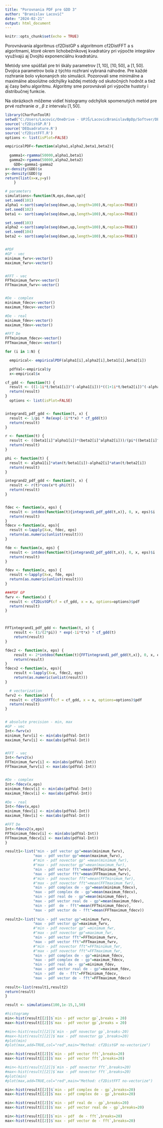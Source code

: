 ---
title: "Porovnania PDF pre GDD 3"
author: "Branislav Lacovič"
date: "2024-02-21"
output: html_document
---

```{r setup, include=FALSE}
knitr::opts_chunk$set(echo = TRUE)
```
Porovnávania algoritmus cf2DistGP s algoritmom cf2DistFFT a s algoritmami, ktoré okrem lichobežníkovej kvadratúry pri výpočte integrálov využívajú aj Dvojitú exponenciálnu kvadratúru.

Metódy sme spúšťali pre tri škály parametrov $[1, 10]$, $[10, 50]$, a $[1, 50]$. Dvojica parametrov bola z týchto rozhraní vybraná náhodne. Pre každé rozhranie bolo vykonaných sto simulácii. Pozorovali sme minimálne a maximálne absolútne odchýlky každej metódy od skutočných hodnôt a tiež aj časy behu algoritmu. Algoritmy sme porovnávali pri výpočte hustoty i distribučnej funkcie.

Na obrázkoch môžeme vidieť histogramy odchýlok spomenutých metód pre prvé rozhranie $\alpha$ , $\beta$ z intervalu $[1, 50]$.

```{r}
library(CharFunToolR)
setwd("C:/Users/Lacovic/OneDrive - UPJŠ/LacovicBranislavBpDp/Softver/DE_kvadratura/skuska GDD")
source('cf2DistGP.R')
source('DEQuadrature.R')
source('cf2DistFFT.R')
options <- list(isPlot=FALSE)
```

```{r}
empiricalPDF<-function(alpha1,alpha2,beta1,beta2){
  
  gamma1<-rgamma(50000,alpha1,beta1)
  gamma2<-rgamma(50000,alpha2,beta2)
    GDD<-gamma1-gamma2
x<-density(GDD)$x
y<-density(GDD)$y
return(list(x=x,y=y))
    }
```

```{r}
# parameters
simulations<-function(N,eps,down,up){
set.seed(101)
alpha1 <-sort(sample(seq(down,up,length=100),N,replace=TRUE)) 
set.seed(102)
beta1 <- sort(sample(seq(down,up,length=100),N,replace=TRUE))

set.seed(103)
alpha2 <-sort(sample(seq(down,up,length=100),N,replace=TRUE)) 
set.seed(104)
beta2 <- sort(sample(seq(down,up,length=100),N,replace=TRUE))


#PDF
#GP - vec
minimum_fwrv<-vector()
maximum_fwrv<-vector()


#FFT - vec
FFTminimum_fwrv<-vector()
FFTmaximum_fwrv<-vector()


#De - complex
minimum_fdecv<-vector()
maximum_fdecv<-vector()

#De - real
minimum_fdev<-vector()
maximum_fdev<-vector()

#FFT De
FFTminimum_fdecv<-vector()
FFTmaximum_fdecv<-vector()

for (i in 1:N) {

  empirical<- empiricalPDF(alpha1[i],alpha2[i],beta1[i],beta2[i])

  pdfVal<-empirical$y
  x<-empirical$x

cf_gdd <- function(t) {
  result <- ((1-1i*t/beta1[i])^(-alpha1[i]))*((1+1i*t/beta2[i])^(-alpha2[i]))
  return(result)
}
  options <- list(isPlot=FALSE)


integrand1_pdf_gdd <- function(t, x) {
  result <- 1/pi * Re(exp(-1i*t*x) * cf_gdd(t))
  return(result)
}

r <- function(t) {
  result <- ((beta1[i]^alpha1[i])*(beta2[i]^alpha2[i]))/(pi*((beta1[i]^2+t^2)^(alpha1[i]/2))*((beta2[i]^2+t^2)^(alpha2[i]/2)))
  return(result)
}

phi <- function(t) {
  result <- alpha1[i]*atan(t/beta1[i])-alpha2[i]*atan(t/beta2[i])
  return(result)
}

integrand2_pdf_gdd <- function(t, x) {
  result <- r(t)*cos(x*t-phi(t))
  return(result)
}


fdec <- function(x, eps) {
  result <- intdeo(function(t){integrand1_pdf_gdd(t,x)}, 0, x, eps)$i
  return(result)
}
fdecv <-function(x, eps){
  result <-lapply(X=x, fdec, eps)
  return(as.numeric(unlist(result)))
}

fde <- function(x, eps) {
  result <- intdeo(function(t){integrand2_pdf_gdd(t,x)}, 0, x, eps)$i
  return(result)
}

fdev <- function(x, eps) {
  result <-lapply(X=x, fde, eps)
  return(as.numeric(unlist(result)))
}  

###PDF GP
fwrv <- function(x) {
  result <- cf2DistGP(cf = cf_gdd, x = x, options=options)$pdf
  return(result)
}



FFTintegrand1_pdf_gdd <- function(t, x) {
    result <- (1/(2*pi)) * exp(-1i*t*x) * cf_gdd(t)
    return(result)
}

fdec2 <- function(x, eps) {
    result <- 2*intdeo(function(t){FFTintegrand1_pdf_gdd(t,x)}, 0, x, eps)$i
    return(result)
}
fdecv2 <-function(x, eps){
    result <-lapply(X=x, fdec2, eps)
    return(as.numeric(unlist(result)))
}

  # vectorization
fwrv2 <- function(x) {
  result <- cf2DistFFT(cf = cf_gdd, x = x, options=options)$pdf
  return(result)
}


# absolute precision - min, max  
#GP - vec
Int<-fwrv(x)
minimum_fwrv[i] <- min(abs(pdfVal-Int))
maximum_fwrv[i] <- max(abs(pdfVal-Int))


#FFT - vec
Int<-fwrv2(x)
FFTminimum_fwrv[i] <- min(abs(pdfVal-Int))
FFTmaximum_fwrv[i] <- max(abs(pdfVal-Int))


#De - complex
Int<-fdecv(x,eps)
minimum_fdecv[i] <- min(abs(pdfVal-Int))
maximum_fdecv[i] <- max(abs(pdfVal-Int))

#De - real
Int<-fdev(x,eps)
minimum_fdev[i] <- min(abs(pdfVal-Int))
maximum_fdev[i] <- max(abs(pdfVal-Int))

#FFT De
Int<-fdecv2(x,eps)
FFTminimum_fdecv[i] <- min(abs(pdfVal-Int))
FFTmaximum_fdecv[i] <- max(abs(pdfVal-Int))
}

result1<-list("min - pdf vector gp"=mean(minimum_fwrv),
             "max - pdf vector gp"=mean(maximum_fwrv),
             #"min - pdf novector gp" =mean(minimum_fwr),
             #"max - pdf novector gp"=mean(maximum_fwr),
             "min - pdf vector fft"=mean(FFTminimum_fwrv),
             "max - pdf vector fft"=mean(FFTmaximum_fwrv),
             #"min - pdf novector fft"=mean(FFTminimum_fwr),
             #"max - pdf novector fft"=mean(FFTmaximum_fwr),
             "min - pdf complex de - gp"=mean(minimum_fdecv),
             "max - pdf complex de - gp"=mean(maximum_fdecv),
             "min - pdf real de - gp"=mean(minimum_fdev),
             "max - pdf vector real de - gp"=mean(maximum_fdev),
             "min - pdf  de - fft"=mean(FFTminimum_fdecv),
             "max - pdf vector de - fft"=mean(FFTmaximum_fdecv))
            
result2<-list("min - pdf vector gp"=minimum_fwrv,
             "max - pdf vector gp"=maximum_fwrv,
             #"min - pdf novector gp" =minimum_fwr,
             #"max - pdf novector gp"=maximum_fwr,
             "min - pdf vector fft"=FFTminimum_fwrv,
             "max - pdf vector fft"=FFTmaximum_fwrv,
             #"min - pdf novector fft"=FFTminimum_fwr,
             #"max - pdf novector fft"=FFTmaximum_fwr,
             "min - pdf complex de - gp"=minimum_fdecv,
             "max - pdf complex de - gp"=maximum_fdecv,
             "min - pdf real de - gp"=minimum_fdev,
             "max - pdf vector real de - gp"=maximum_fdev,
             "min - pdf  de - fft"=FFTminimum_fdecv,
             "max - pdf vector de - fft"=FFTmaximum_fdecv)
             
result<-list(result1,result2)
return(result)
}


```


```{r warning=FALSE}
result <- simulations(100,1e-15,1,50)
```

```{r}
#histogramy
min<-hist(result[[2]]$`min - pdf vector gp`,breaks = 20)
max<-hist(result[[2]]$`max - pdf vector gp`,breaks = 20)

#min<-hist(result[[2]]$`min - pdf novector gp`,breaks-20)
#max<-hist(result[[2]]$`max - pdf novector gp`,breaks=20)
#plot(min)
#plot(max,add=TRUE,col="red",main="Method: cf2DistGP no-vectorize")

min<-hist(result[[2]]$`min - pdf vector fft`,breaks=20)
max<-hist(result[[2]]$`max - pdf vector fft`,breaks=20)

#min<-hist(result[[2]]$`min - pdf novector fft`,breaks=20)
#max<-hist(result[[2]]$`max - pdf novector fft`,breaks=20)
#plot(min)
#plot(max,add=TRUE,col="red",main="Method: cf2DistFFT no-vectorize")

min<-hist(result[[2]]$`min - pdf complex de - gp`,breaks=20)
max<-hist(result[[2]]$`max - pdf complex de - gp`,breaks=20)

min<-hist(result[[2]]$`min - pdf real de - gp`,breaks=20)
max<-hist(result[[2]]$`max - pdf vector real de - gp`,breaks=20)

min<-hist(result[[2]]$`min - pdf  de - fft`,breaks=20)
max<-hist(result[[2]]$`max - pdf vector de - fft`,breaks=20)

```
